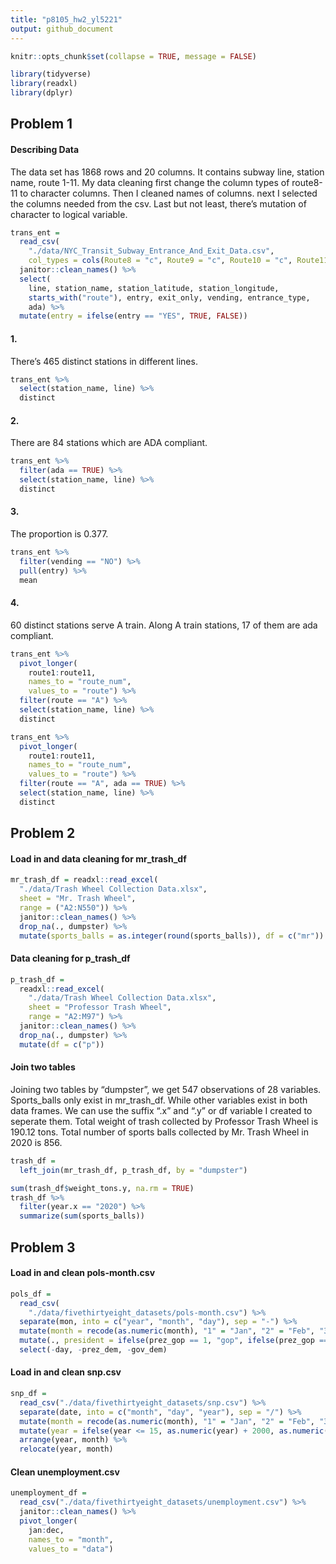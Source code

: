 ```yaml
---
title: "p8105_hw2_yl5221"
output: github_document
---
```


```r
knitr::opts_chunk$set(collapse = TRUE, message = FALSE)
```

```r
library(tidyverse)
library(readxl)
library(dplyr)
```

## Problem 1

#### Describing Data

The data set has 1868 rows and 20 columns. It contains subway line, station name, route 1-11. My data cleaning first change the column types of route8-11 to character columns. Then I cleaned names of columns. next I selected the columns needed from the csv. Last but not least, there's mutation of character to logical variable.

```r
trans_ent = 
  read_csv(
    "./data/NYC_Transit_Subway_Entrance_And_Exit_Data.csv",
    col_types = cols(Route8 = "c", Route9 = "c", Route10 = "c", Route11 = "c")) %>% 
  janitor::clean_names() %>% 
  select(
    line, station_name, station_latitude, station_longitude, 
    starts_with("route"), entry, exit_only, vending, entrance_type, 
    ada) %>% 
  mutate(entry = ifelse(entry == "YES", TRUE, FALSE))
```

#### 1.

There's 465 distinct stations in different lines.

```r
trans_ent %>% 
  select(station_name, line) %>% 
  distinct
```

#### 2. 

There are 84 stations which are ADA compliant.

```r
trans_ent %>% 
  filter(ada == TRUE) %>% 
  select(station_name, line) %>% 
  distinct
```

#### 3.

The proportion is 0.377.
```r
trans_ent %>% 
  filter(vending == "NO") %>% 
  pull(entry) %>% 
  mean
```

#### 4.
60 distinct stations serve A train. Along A train stations, 17 of them are ada compliant.
```r
trans_ent %>% 
  pivot_longer(
    route1:route11,
    names_to = "route_num",
    values_to = "route") %>% 
  filter(route == "A") %>% 
  select(station_name, line) %>% 
  distinct

trans_ent %>% 
  pivot_longer(
    route1:route11,
    names_to = "route_num",
    values_to = "route") %>% 
  filter(route == "A", ada == TRUE) %>% 
  select(station_name, line) %>% 
  distinct
```


## Problem 2
 
#### Load in and data cleaning for mr_trash_df
```r
mr_trash_df = readxl::read_excel(
  "./data/Trash Wheel Collection Data.xlsx", 
  sheet = "Mr. Trash Wheel",
  range = ("A2:N550")) %>%
  janitor::clean_names() %>% 
  drop_na(., dumpster) %>% 
  mutate(sports_balls = as.integer(round(sports_balls)), df = c("mr")) 
```


#### Data cleaning for p_trash_df
```r
p_trash_df =
  readxl::read_excel(
    "./data/Trash Wheel Collection Data.xlsx",
    sheet = "Professor Trash Wheel",
    range = "A2:M97") %>% 
  janitor::clean_names() %>% 
  drop_na(., dumpster) %>% 
  mutate(df = c("p")) 
```

#### Join two tables
Joining two tables by "dumpster", we get 547 observations of 28 variables. Sports_balls only exist in mr_trash_df. While other variables exist in both data frames. We can use the suffix ".x" and ".y" or df variable I created to seperate them. Total weight of trash collected by Professor Trash Wheel is 190.12 tons. Total number of sports balls collected by Mr. Trash Wheel in 2020 is 856.
```r
trash_df =
  left_join(mr_trash_df, p_trash_df, by = "dumpster") 
```

```r
sum(trash_df$weight_tons.y, na.rm = TRUE)
trash_df %>% 
  filter(year.x == "2020") %>% 
  summarize(sum(sports_balls))
```
## Problem 3

#### Load in and clean pols-month.csv
```r
pols_df =
  read_csv(
    "./data/fivethirtyeight_datasets/pols-month.csv") %>% 
  separate(mon, into = c("year", "month", "day"), sep = "-") %>% 
  mutate(month = recode(as.numeric(month), "1" = "Jan", "2" = "Feb", "3" = "Mar", "4" = "Apr", "5" = "May", "6" = "Jun", "7" = "Jul", "8" = "Aug", "9" = "Sep", "10" = "Oct", "11" = "Nov", "12" = "Dec")) %>% 
  mutate(., president = ifelse(prez_gop == 1, "gop", ifelse(prez_gop == 0, "dem", "other"))) %>% 
  select(-day, -prez_dem, -gov_dem)
```

#### Load in and clean snp.csv
```r
snp_df =
  read_csv("./data/fivethirtyeight_datasets/snp.csv") %>% 
  separate(date, into = c("month", "day", "year"), sep = "/") %>% 
  mutate(month = recode(as.numeric(month), "1" = "Jan", "2" = "Feb", "3" = "Mar", "4" = "Apr", "5" = "May", "6" = "Jun", "7" = "Jul", "8" = "Aug", "9" = "Sep", "10" = "Oct", "11" = "Nov", "12" = "Dec")) %>% 
  mutate(year = ifelse(year <= 15, as.numeric(year) + 2000, as.numeric(year) + 1900)) %>% 
  arrange(year, month) %>% 
  relocate(year, month)
```

#### Clean unemployment.csv 
```r
unemployment_df =
  read_csv("./data/fivethirtyeight_datasets/unemployment.csv") %>% 
  janitor::clean_names() %>% 
  pivot_longer(
    jan:dec,
    names_to = "month", 
    values_to = "data")
```



